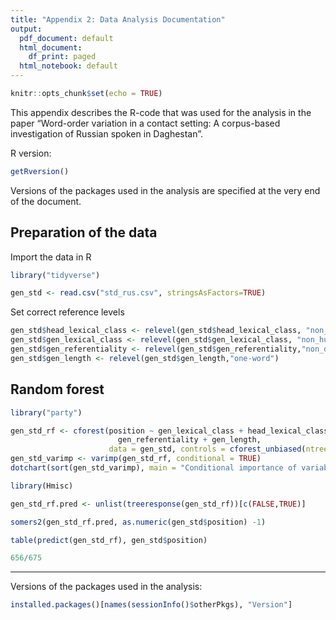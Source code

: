 ```yaml
---
title: "Appendix 2: Data Analysis Documentation"
output:
  pdf_document: default
  html_document:
    df_print: paged
  html_notebook: default
---
```


```r
knitr::opts_chunk$set(echo = TRUE)
```


This appendix describes the R-code that was used for the analysis in the paper "Word-order variation in a contact setting: A corpus-based investigation of Russian spoken in Daghestan".


R version:
```r
getRversion()
```

Versions of the packages used in the analysis are specified at the very end of the document.


## Preparation of the data

Import the data in R
```r
library("tidyverse")
```


```r
gen_std <- read.csv("std_rus.csv", stringsAsFactors=TRUE)
```


Set correct reference levels
```r
gen_std$head_lexical_class <- relevel(gen_std$head_lexical_class, "non_kinship")
gen_std$gen_lexical_class <- relevel(gen_std$gen_lexical_class, "non_human")
gen_std$gen_referentiality <- relevel(gen_std$gen_referentiality,"non_definite")
gen_std$gen_length <- relevel(gen_std$gen_length,"one-word")
```


## Random forest

```r
library("party")
```

```r
gen_std_rf <- cforest(position ~ gen_lexical_class + head_lexical_class + 
                        gen_referentiality + gen_length,
                      data = gen_std, controls = cforest_unbiased(ntree = 1000, mtry = 2))
gen_std_varimp <- varimp(gen_std_rf, conditional = TRUE)
dotchart(sort(gen_std_varimp), main = "Conditional importance of variables")
```

```r
library(Hmisc)
```


```r
gen_std_rf.pred <- unlist(treeresponse(gen_std_rf))[c(FALSE,TRUE)]
```

```r
somers2(gen_std_rf.pred, as.numeric(gen_std$position) -1)
```


```r
table(predict(gen_std_rf), gen_std$position)
```

```r
656/675
```



----

Versions of the packages used in the analysis:
```r
installed.packages()[names(sessionInfo()$otherPkgs), "Version"]
``` 



